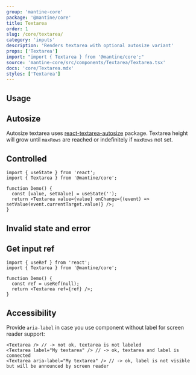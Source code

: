 ```yaml
---
group: 'mantine-core'
package: '@mantine/core'
title: Textarea
order: 1
slug: /core/textarea/
category: 'inputs'
description: 'Renders textarea with optional autosize variant'
props: ['Textarea']
import: "import { Textarea } from '@mantine/core';"
source: 'mantine-core/src/components/Textarea/Textarea.tsx'
docs: 'core/Textarea.mdx'
styles: ['Textarea']
---
```



## Usage

<Demo data={TextareaDemos.configurator} />

## Autosize

Autosize textarea uses [react-textarea-autosize](https://www.npmjs.com/package/react-textarea-autosize) package.
Textarea height will grow until `maxRows` are reached or indefinitely if `maxRows` not set.

<Demo data={TextareaDemos.autosize} />

## Controlled

```tsx
import { useState } from 'react';
import { Textarea } from '@mantine/core';

function Demo() {
  const [value, setValue] = useState('');
  return <Textarea value={value} onChange={(event) => setValue(event.currentTarget.value)} />;
}
```

## Invalid state and error

<Demo data={TextareaDemos.validation} />

## Get input ref

```tsx
import { useRef } from 'react';
import { Textarea } from '@mantine/core';

function Demo() {
  const ref = useRef(null);
  return <Textarea ref={ref} />;
}
```

## Accessibility

Provide `aria-label` in case you use component without label for screen reader support:

```tsx
<Textarea /> // -> not ok, textarea is not labeled
<Textarea label="My textarea" /> // -> ok, textarea and label is connected
<Textarea aria-label="My textarea" /> // -> ok, label is not visible but will be announced by screen reader
```
